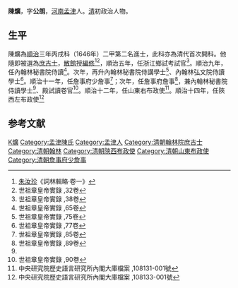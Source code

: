'''陳爌'''，字'''公朗'''，[[河南|河南]][[孟津|孟津]]人。[[清|清]]初政治人物。

== 生平 ==
陳爌為[[順治|順治]]三年丙戌科（1646年）二甲第二名進士，此科亦為清代首次開科。他隨即被選為[[庶吉士|庶吉士]]，[[散館|散館]]授[[編修|編修]]<ref>[[朱汝珍|朱汝珍]]《詞林輯略·卷一》</ref><ref>世祖章皇帝實錄 ,32卷</ref>，順治五年，任浙江鄉試考試官<ref>世祖章皇帝實錄 ,38卷</ref>。順治九年，任內翰林秘書院侍讀<ref>世祖章皇帝實錄 ,65卷</ref>。次年，再升內翰林秘書院侍講學士<ref>世祖章皇帝實錄 ,75卷</ref>、內翰林弘文院侍讀學士<ref>世祖章皇帝實錄 ,77卷</ref>。順治十一年，任詹事府少詹事<ref>世祖章皇帝實錄 ,85卷</ref>；次年，任詹事府詹事<ref name="#1">世祖章皇帝實錄 ,89卷</ref>，兼內翰林秘書院侍讀學士<ref name="#1"/>、殿試讀卷官<ref>世祖章皇帝實錄 ,90卷</ref>。順治十二年，任山東右布政使<ref>中央研究院歷史語言研究所內閣大庫檔案 ,108131-001號</ref>。順治十四年，任陝西左布政使<ref>中央研究院歷史語言研究所內閣大庫檔案 ,108133-001號</ref>

==参考文献==
{{reflist|2}}

{{順治三年丙戌科殿試金榜}}

{{Authority control}}

{{DEFAULTSORT:Chen陳}}
[[Category:陳姓|K爌]]
[[Category:孟津陳氏|Category:孟津陳氏]]
[[Category:孟津人|Category:孟津人]]
[[Category:清朝翰林院庶吉士|Category:清朝翰林院庶吉士]]
[[Category:清朝翰林|Category:清朝翰林]]
[[Category:清朝陝西布政使|Category:清朝陝西布政使]]
[[Category:清朝山東布政使|Category:清朝山東布政使]]
[[Category:清朝詹事府少詹事|Category:清朝詹事府少詹事]]


{{清朝人物小作品}}